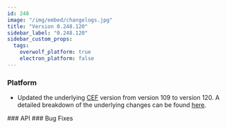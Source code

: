 ```yaml
---
id: 248
image: "/img/embed/changelogs.jpg"
title: "Version 0.248.120"
sidebar_label: "0.248.120"
sidebar_custom_props:
  tags:
    overwolf_platform: true
    electron_platform: false
---
```


### Platform
- Updated the underlying [CEF](https://bitbucket.org/chromiumembedded/cef/src/master/)
version from version 109 to version 120. A detailed breakdown of the underlying
changes can be found [here](https://chromestatus.com/features#milestone%3D120).

<SkipMe type="TEMPLATE">
### API
</SkipMe>

<SkipMe type="TEMPLATE">
### Bug Fixes
</SkipMe>